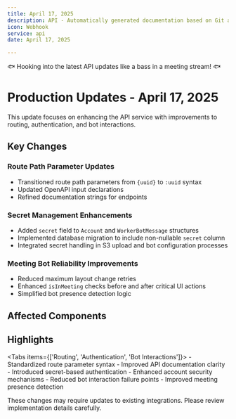 ```yaml
---
title: April 17, 2025
description: API - Automatically generated documentation based on Git activity.
icon: Webhook
service: api
date: April 17, 2025

---
```


🐟 Hooking into the latest API updates like a bass in a meeting stream! 🐟

# Production Updates - April 17, 2025

<Callout type="info">
  This update focuses on enhancing the API service with improvements to routing, authentication, and bot interactions.
</Callout>

## Key Changes

### Route Path Parameter Updates

- Transitioned route path parameters from `{uuid}` to `:uuid` syntax
- Updated OpenAPI input declarations
- Refined documentation strings for endpoints

### Secret Management Enhancements

- Added `secret` field to `Account` and `WorkerBotMessage` structures
- Implemented database migration to include non-nullable `secret` column
- Integrated secret handling in S3 upload and bot configuration processes

### Meeting Bot Reliability Improvements

- Reduced maximum layout change retries
- Enhanced `isInMeeting` checks before and after critical UI actions
- Simplified bot presence detection logic

## Affected Components

<Files>
  <Folder name="api_server" defaultOpen>
    <Folder name="baas_engine">
      <File name="src/auth/data/get.rs" />
      <File name="src/meeting_bot/starter.rs" />
      <File name="src/schema.rs" />
      <File name="src/worker/worker_bot.rs" />
    </Folder>
    <Folder name="baas_handler">
      <File name="src/main.rs" />
      <File name="src/routers.rs" />
    </Folder>
    <Folder name="migrations">
      <Folder name="2025-04-08-140628_add_secret_into_account">
        <File name="up.sql" />
        <File name="down.sql" />
      </Folder>
    </Folder>
  </Folder>
  <Folder name="meeting_bot" defaultOpen>
    <Folder name="recording_server">
      <File name="src/meeting/meet.ts" />
      <File name="src/utils/PathManager.ts" />
      <File name="src/utils/S3Uploader.ts" />
    </Folder>
  </Folder>
</Files>

## Highlights

<Tabs items={['Routing', 'Authentication', 'Bot Interactions']}>
  <Tab value="Routing">
    - Standardized route parameter syntax
    - Improved API documentation clarity
  </Tab>
  <Tab value="Authentication">
    - Introduced secret-based authentication
    - Enhanced account security mechanisms
  </Tab>
  <Tab value="Bot Interactions">
    - Reduced bot interaction failure points
    - Improved meeting presence detection
  </Tab>
</Tabs>

<Callout type="warn">
  These changes may require updates to existing integrations. Please review implementation details carefully.
</Callout>